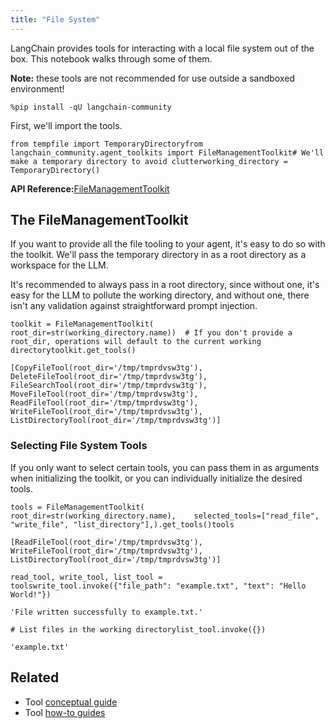 ```yaml
---
title: "File System"
---
```


LangChain provides tools for interacting with a local file system out of the box. This notebook walks through some of them.

**Note:** these tools are not recommended for use outside a sandboxed environment!

```
%pip install -qU langchain-community
```

First, we'll import the tools.

```
from tempfile import TemporaryDirectoryfrom langchain_community.agent_toolkits import FileManagementToolkit# We'll make a temporary directory to avoid clutterworking_directory = TemporaryDirectory()
```

**API Reference:**[FileManagementToolkit](https://python.langchain.com/api_reference/community/agent_toolkits/langchain_community.agent_toolkits.file_management.toolkit.FileManagementToolkit.html)

## The FileManagementToolkit

If you want to provide all the file tooling to your agent, it's easy to do so with the toolkit. We'll pass the temporary directory in as a root directory as a workspace for the LLM.

It's recommended to always pass in a root directory, since without one, it's easy for the LLM to pollute the working directory, and without one, there isn't any validation against straightforward prompt injection.

```
toolkit = FileManagementToolkit(    root_dir=str(working_directory.name))  # If you don't provide a root_dir, operations will default to the current working directorytoolkit.get_tools()
```

```
[CopyFileTool(root_dir='/tmp/tmprdvsw3tg'), DeleteFileTool(root_dir='/tmp/tmprdvsw3tg'), FileSearchTool(root_dir='/tmp/tmprdvsw3tg'), MoveFileTool(root_dir='/tmp/tmprdvsw3tg'), ReadFileTool(root_dir='/tmp/tmprdvsw3tg'), WriteFileTool(root_dir='/tmp/tmprdvsw3tg'), ListDirectoryTool(root_dir='/tmp/tmprdvsw3tg')]
```

### Selecting File System Tools

If you only want to select certain tools, you can pass them in as arguments when initializing the toolkit, or you can individually initialize the desired tools.

```
tools = FileManagementToolkit(    root_dir=str(working_directory.name),    selected_tools=["read_file", "write_file", "list_directory"],).get_tools()tools
```

```
[ReadFileTool(root_dir='/tmp/tmprdvsw3tg'), WriteFileTool(root_dir='/tmp/tmprdvsw3tg'), ListDirectoryTool(root_dir='/tmp/tmprdvsw3tg')]
```

```
read_tool, write_tool, list_tool = toolswrite_tool.invoke({"file_path": "example.txt", "text": "Hello World!"})
```

```
'File written successfully to example.txt.'
```

```
# List files in the working directorylist_tool.invoke({})
```

```
'example.txt'
```

## Related

* Tool [conceptual guide](/src/oss/concepts/tools)
* Tool [how-to guides](/src/oss/how_to/#tools)
